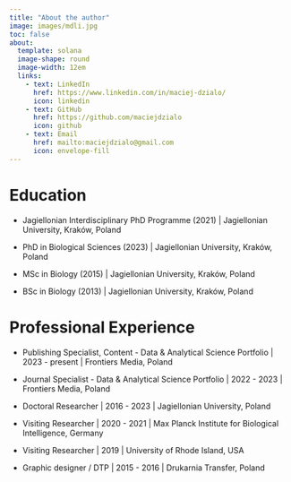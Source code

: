 ```yaml
---
title: "About the author"
image: images/mdli.jpg
toc: false
about:
  template: solana
  image-shape: round
  image-width: 12em
  links:
    - text: LinkedIn
      href: https://www.linkedin.com/in/maciej-dzialo/
      icon: linkedin
    - text: GitHub
      href: https://github.com/maciejdzialo
      icon: github
    - text: Email
      href: mailto:maciejdzialo@gmail.com
      icon: envelope-fill
---
```


# Education

-   Jagiellonian Interdisciplinary PhD Programme (2021) \| Jagiellonian University, Kraków, Poland

-   PhD in Biological Sciences (2023) \| Jagiellonian University, Kraków, Poland

-   MSc in Biology (2015) \| Jagiellonian University, Kraków, Poland

-   BSc in Biology (2013) \| Jagiellonian University, Kraków, Poland

# Professional Experience

-   Publishing Specialist, Content - Data & Analytical Science Portfolio \| 2023 - present \| Frontiers Media, Poland

-   Journal Specialist - Data & Analytical Science Portfolio \| 2022 - 2023 \| Frontiers Media, Poland

-   Doctoral Researcher \| 2016 - 2023 \| Jagiellonian University, Poland

-   Visiting Researcher \| 2020 - 2021 \| Max Planck Institute for Biological Intelligence, Germany

-   Visiting Researcher \| 2019 \| University of Rhode Island, USA

-   Graphic designer / DTP \| 2015 - 2016 \| Drukarnia Transfer, Poland
